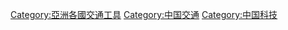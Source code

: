 [[Category:亞洲各國交通工具|Category:亞洲各國交通工具]]
[[Category:中国交通|Category:中国交通]]
[[Category:中国科技|Category:中国科技]]